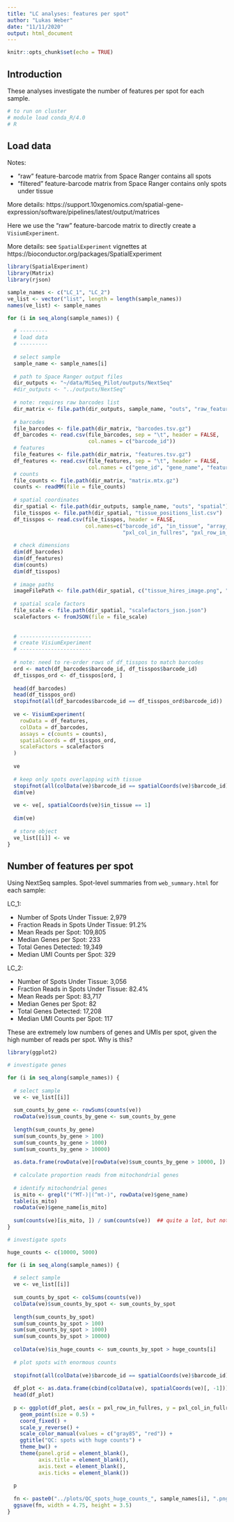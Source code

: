 ```yaml
---
title: "LC analyses: features per spot"
author: "Lukas Weber"
date: "11/11/2020"
output: html_document
---
```


```r
knitr::opts_chunk$set(echo = TRUE)
```


## Introduction

These analyses investigate the number of features per spot for each sample.

```r
# to run on cluster
# module load conda_R/4.0
# R
```


## Load data

Notes:

- "raw" feature-barcode matrix from Space Ranger contains all spots
- "filtered" feature-barcode matrix from Space Ranger contains only spots under tissue

More details: https://support.10xgenomics.com/spatial-gene-expression/software/pipelines/latest/output/matrices

Here we use the "raw" feature-barcode matrix to directly create a `VisiumExperiment`.

More details: see `SpatialExperiment` vignettes at https://bioconductor.org/packages/SpatialExperiment

```r
library(SpatialExperiment)
library(Matrix)
library(rjson)
```

```r
sample_names <- c("LC_1", "LC_2")
ve_list <- vector("list", length = length(sample_names))
names(ve_list) <- sample_names

for (i in seq_along(sample_names)) {
  
  # ---------
  # load data
  # ---------
  
  # select sample
  sample_name <- sample_names[i]
  
  # path to Space Ranger output files
  dir_outputs <- "~/data/MiSeq_Pilot/outputs/NextSeq"
  #dir_outputs <- "../outputs/NextSeq"
  
  # note: requires raw barcodes list
  dir_matrix <- file.path(dir_outputs, sample_name, "outs", "raw_feature_bc_matrix")
  
  # barcodes
  file_barcodes <- file.path(dir_matrix, "barcodes.tsv.gz")
  df_barcodes <- read.csv(file_barcodes, sep = "\t", header = FALSE, 
                          col.names = c("barcode_id"))
  # features
  file_features <- file.path(dir_matrix, "features.tsv.gz")
  df_features <- read.csv(file_features, sep = "\t", header = FALSE, 
                          col.names = c("gene_id", "gene_name", "feature_type"))
  # counts
  file_counts <- file.path(dir_matrix, "matrix.mtx.gz")
  counts <- readMM(file = file_counts)
  
  # spatial coordinates
  dir_spatial <- file.path(dir_outputs, sample_name, "outs", "spatial")
  file_tisspos <- file.path(dir_spatial, "tissue_positions_list.csv")
  df_tisspos <- read.csv(file_tisspos, header = FALSE, 
                         col.names=c("barcode_id", "in_tissue", "array_row", "array_col", 
                                     "pxl_col_in_fullres", "pxl_row_in_fullres"))
  
  # check dimensions
  dim(df_barcodes)
  dim(df_features)
  dim(counts)
  dim(df_tisspos)
  
  # image paths
  imageFilePath <- file.path(dir_spatial, c("tissue_hires_image.png", "tissue_lores_image.png"))
  
  # spatial scale factors
  file_scale <- file.path(dir_spatial, "scalefactors_json.json")
  scalefactors <- fromJSON(file = file_scale)
  
  
  # -----------------------
  # create VisiumExperiment
  # -----------------------
  
  # note: need to re-order rows of df_tisspos to match barcodes
  ord <- match(df_barcodes$barcode_id, df_tisspos$barcode_id)
  df_tisspos_ord <- df_tisspos[ord, ]
  
  head(df_barcodes)
  head(df_tisspos_ord)
  stopifnot(all(df_barcodes$barcode_id == df_tisspos_ord$barcode_id))
  
  ve <- VisiumExperiment(
    rowData = df_features, 
    colData = df_barcodes, 
    assays = c(counts = counts), 
    spatialCoords = df_tisspos_ord, 
    scaleFactors = scalefactors
  )
  
  ve
  
  # keep only spots overlapping with tissue
  stopifnot(all(colData(ve)$barcode_id == spatialCoords(ve)$barcode_id))
  dim(ve)
  
  ve <- ve[, spatialCoords(ve)$in_tissue == 1]
  
  dim(ve)
  
  # store object
  ve_list[[i]] <- ve
}
```


## Number of features per spot

Using NextSeq samples. Spot-level summaries from `web_summary.html` for each sample:

LC_1:

- Number of Spots Under Tissue: 2,979
- Fraction Reads in Spots Under Tissue: 91.2%
- Mean Reads per Spot: 109,805
- Median Genes per Spot: 233
- Total Genes Detected: 19,349
- Median UMI Counts per Spot: 329

LC_2:

- Number of Spots Under Tissue: 3,056
- Fraction Reads in Spots Under Tissue: 82.4%
- Mean Reads per Spot: 83,717
- Median Genes per Spot: 82
- Total Genes Detected: 17,208
- Median UMI Counts per Spot: 117

These are extremely low numbers of genes and UMIs per spot, given the high number of reads per spot. Why is this?


```r
library(ggplot2)
```

```r
# investigate genes

for (i in seq_along(sample_names)) {
  
  # select sample
  ve <- ve_list[[i]]
  
  sum_counts_by_gene <- rowSums(counts(ve))
  rowData(ve)$sum_counts_by_gene <- sum_counts_by_gene
  
  length(sum_counts_by_gene)
  sum(sum_counts_by_gene > 100)
  sum(sum_counts_by_gene > 1000)
  sum(sum_counts_by_gene > 10000)
  
  as.data.frame(rowData(ve)[rowData(ve)$sum_counts_by_gene > 10000, ])  ## top genes are mitochondrial
  
  # calculate proportion reads from mitochondrial genes
  
  # identify mitochondrial genes
  is_mito <- grepl("(^MT-)|(^mt-)", rowData(ve)$gene_name)
  table(is_mito)
  rowData(ve)$gene_name[is_mito]
  
  sum(counts(ve)[is_mito, ]) / sum(counts(ve))  ## quite a lot, but not completely dominating
}
```


```r
# investigate spots

huge_counts <- c(10000, 5000)

for (i in seq_along(sample_names)) {
  
  # select sample
  ve <- ve_list[[i]]
  
  sum_counts_by_spot <- colSums(counts(ve))
  colData(ve)$sum_counts_by_spot <- sum_counts_by_spot
  
  length(sum_counts_by_spot)
  sum(sum_counts_by_spot > 100)
  sum(sum_counts_by_spot > 1000)
  sum(sum_counts_by_spot > 10000)
  
  colData(ve)$is_huge_counts <- sum_counts_by_spot > huge_counts[i]
  
  # plot spots with enormous counts
  
  stopifnot(all(colData(ve)$barcode_id == spatialCoords(ve)$barcode_id))
  
  df_plot <- as.data.frame(cbind(colData(ve), spatialCoords(ve)[, -1]))  ## drop duplicated barcode_id column
  head(df_plot)
  
  p <- ggplot(df_plot, aes(x = pxl_row_in_fullres, y = pxl_col_in_fullres, color = is_huge_counts)) + 
    geom_point(size = 0.5) + 
    coord_fixed() + 
    scale_y_reverse() + 
    scale_color_manual(values = c("gray85", "red")) + 
    ggtitle("QC: spots with huge counts") + 
    theme_bw() + 
    theme(panel.grid = element_blank(), 
          axis.title = element_blank(), 
          axis.text = element_blank(), 
          axis.ticks = element_blank())
  
  p
  
  fn <- paste0("../plots/QC_spots_huge_counts_", sample_names[i], ".png")
  ggsave(fn, width = 4.75, height = 3.5)
}
```

